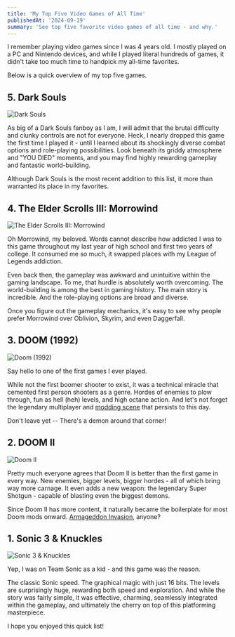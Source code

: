 ```yaml
---
title: 'My Top Five Video Games of All Time'
publishedAt: '2024-09-19'
summary: 'See top five favorite video games of all time - and why.'
---
```


I remember playing video games since I was 4 years old. I mostly played on a PC and Nintendo devices, and while I played literal hundreds of games, it didn't take too much time to handpick my all-time favorites.

Below is a quick overview of my top five games.

## 5. Dark Souls

![Dark Souls](/blog_images/dark_souls.jpg "Dark Souls Cover Art")

As big of a Dark Souls fanboy as I am, I will admit that the brutal difficulty and clunky controls are not for everyone. Heck, I nearly dropped this game the first time I played it - until I learned about its shockingly diverse combat options and role-playing possibilities. Look beneath its griddy atmosphere and "YOU DIED" moments, and you may find highly rewarding gameplay and fantastic world-building.

Although Dark Souls is the most recent addition to this list, it more than warranted its place in my favorites.

## 4. The Elder Scrolls III: Morrowind

![The Elder Scrolls III: Morrowind](/blog_images/morrowind.jpg "The Elder Scrolls III: Morrowind Screenshot")

Oh Morrowind, my beloved. Words cannot describe how addicted I was to this game throughout my last year of high school and first two years of college. It consumed me so much, it swapped places with my League of Legends addiction.

Even back then, the gameplay was awkward and unintuitive within the gaming landscape. To me, that hurdle is absolutely worth overcoming. The world-building is among the best in gaming history. The main story is incredible. And the role-playing options are broad and diverse.

Once you figure out the gameplay mechanics, it's easy to see why people prefer Morrowind over Oblivion, Skyrim, and even Daggerfall.

## 3. DOOM (1992)

![Doom (1992)](/blog_images/doom_1992.webp "Doom (1992) Cover Art")

Say hello to one of the first games I ever played.

While not the first boomer shooter to exist, it was a technical miracle that cemented first person shooters as a genre. Hordes of enemies to plow through, fun as hell (heh) levels, and high octane action. And let's not forget the legendary multiplayer and [modding scene](https://www.moddb.com/games/doom/mods) that persists to this day.

Don't leave yet -- There's a demon around that corner!

## 2. DOOM II

![Doom II](/blog_images/doom_ii.avif "Doom II Cover Art")

Pretty much everyone agrees that Doom II is better than the first game in every way. New enemies, bigger levels, bigger hordes - all of which bring way more carnage. It even adds a new weapon: the legendary Super Shotgun - capable of blasting even the biggest demons.

Since Doom II has more content, it naturally became the boilerplate for most Doom mods onward. [Armageddon Invasion](https://doomwiki.org/wiki/Armageddon_2), anyone?

## 1. Sonic 3 & Knuckles

![Sonic 3 & Knuckles](/blog_images/sonic_3_and_knuckles.jpg "Sonic 3 & Knuckles")

Yep, I was on Team Sonic as a kid - and this game was the reason.

The classic Sonic speed. The graphical magic with just 16 bits. The levels are surprisingly huge, rewarding both speed and exploration. And while the story was fairly simple, it was effective, charming, seamlessly integrated within the gameplay, and ultimately the cherry on top of this platforming masterpiece.

I hope you enjoyed this quick list!